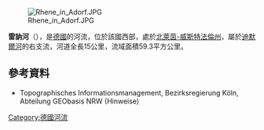 {{Onesource|time=2020-08-13T05:10:49+00:00}}
{{Coord|51|24|2.5|N|8|46|55.6|E|display=title}}

[[Image:Rhene_in_Adorf.JPG|right]]

'''雷訥河'''（{{lang-de|Rhene}}），是[[德國|德國]]的河流，位於該國西部，處於[[北萊茵-威斯特法倫州|北萊茵-威斯特法倫州]]，屬於[[迪默爾河|迪默爾河]]的右支流，河道全長15公里，流域面積59.3平方公里。

==參考資料==
* Topographisches Informationsmanagement, Bezirksregierung Köln, Abteilung GEObasis NRW (Hinweise)

{{Germany-geo-stub}}
[[Category:德國河流|Category:德國河流]]